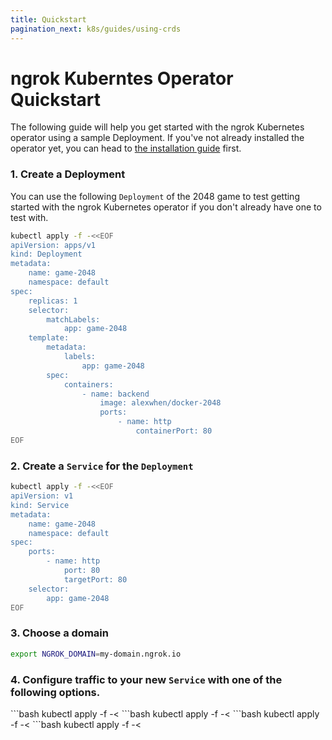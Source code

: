 ```yaml
---
title: Quickstart
pagination_next: k8s/guides/using-crds
---
```



# ngrok Kuberntes Operator Quickstart

The following guide will help you get started with the ngrok Kubernetes operator using a sample Deployment.
If you've not already installed the operator yet, you can head to [the installation guide](/k8s/installation/install) first.

### 1. Create a Deployment

You can use the following `Deployment` of the 2048 game to test getting started with the ngrok Kubernetes operator if you don't already
have one to test with.

```bash
kubectl apply -f -<<EOF
apiVersion: apps/v1
kind: Deployment
metadata:
	name: game-2048
	namespace: default
spec:
	replicas: 1
	selector:
		matchLabels:
			app: game-2048
	template:
		metadata:
			labels:
				app: game-2048
		spec:
			containers:
				- name: backend
					image: alexwhen/docker-2048
					ports:
						- name: http
							containerPort: 80
EOF
```

### 2. Create a `Service` for the `Deployment`

```bash
kubectl apply -f -<<EOF
apiVersion: v1
kind: Service
metadata:
	name: game-2048
	namespace: default
spec:
	ports:
		- name: http
			port: 80
			targetPort: 80
	selector:
		app: game-2048
EOF
```

### 3. Choose a domain

```bash
export NGROK_DOMAIN=my-domain.ngrok.io
```

### 4. Configure traffic to your new `Service` with one of the following options.

<Tabs groupId="k8s" queryString="k8s">
	<TabItem value="AgentEndpoint" label="Agent Endpoint" default>
	```bash
		kubectl apply -f -<<EOF
		apiVersion: ngrok.k8s.ngrok.com/v1alpha1
		kind: AgentEndpoint
		metadata:
			name: game-2048
			namespace: default
		spec:
			bindings:
			- public
			upstream:
				url: http://game-2048.default:80
			url: https://$NGROK_DOMAIN
		EOF
	```
	</TabItem>
	<TabItem value="CloudEndpoint" label="Cloud and Agent Endpoint" default>
	```bash
	kubectl apply -f -<<EOF
	apiVersion: ngrok.k8s.ngrok.com/v1alpha1
	kind: CloudEndpoint
	metadata:
		name: game-2048
		namespace: default
	spec:
		url: https://$NGROK_DOMAIN
		trafficPolicy:
			policy:
				on_http_request:
				- name: game-2048
					actions:
					- type: forward-internal
						config:
							url: https://game-2048.internal
	---
	apiVersion: ngrok.k8s.ngrok.com/v1alpha1
	kind: AgentEndpoint
	metadata:
		name: game-2048
		namespace: default
	spec:
		bindings:
		- public
		url: https://game-2048.internal
		upstream:
			url: http://game-2048.internal:80
	EOF
	```
	</TabItem>
	<TabItem value="Ingress" label="Ingress" default>
	```bash
	kubectl apply -f -<<EOF
	apiVersion: networking.k8s.io/v1
	kind: Ingress
	metadata:
		name: game-2048-ingress
		namespace: default
	spec:
		ingressClassName: ngrok
		rules:
			- host: $NGROK_DOMAIN
				http:
					paths:
						- path: /
							pathType: Prefix
							backend:
								service:
									name: game-2048
									port:
										number: 80
	EOF
	```
	</TabItem>
	<TabItem value="GWAPI" label="Gateway API" default>
	```bash
	kubectl apply -f -<<EOF
	apiVersion: gateway.networking.k8s.io/v1
	kind: Gateway
	metadata:
		name: ngrok-gateway
		namespace: default
	spec:
		gatewayClassName: ngrok
		listeners:
			- name: http
				protocol: HTTP
				port: 80
				hostname: "$NGROK_DOMAIN"
				allowedRoutes:
					namespaces:
						from: Same
	---
	apiVersion: gateway.networking.k8s.io/v1
	kind: HTTPRoute
	metadata:
		name: game-2048-route
		namespace: default
	spec:
		parentRefs:
		- group: gateway.networking.k8s.io
			kind: Gateway
			name: ngrok-gateway
			namespace: default
		hostnames:
		- "$NGROK_DOMAIN"
		rules:
		- matches:
			- path:
					type: PathPrefix
					value: /
			backendRefs:
			- name: game-2048
				port: 80
	EOF
	```
	</TabItem>
</Tabs>
